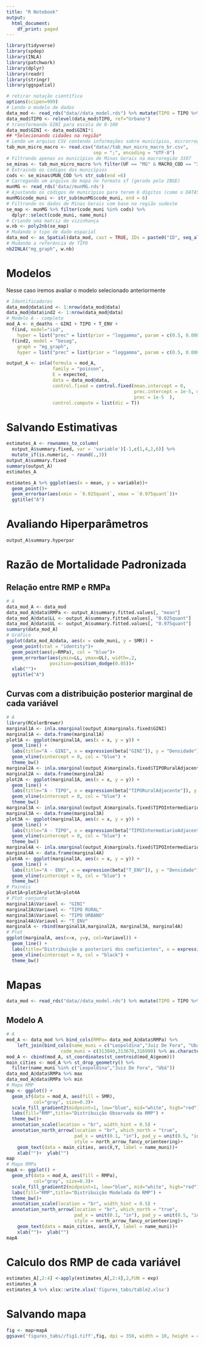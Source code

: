 ---
title: "R Notebook"
output:
  html_document:
    df_print: paged
---
```{r}
library(tidyverse)
library(spdep)
library(INLA)
library(patchwork)
library(dplyr)
library(readr)
library(stringr)
library(ggspatial)

```


```{r}
# retirar notação científica
options(scipen=999)
# Lendo o modelo de dados
data_mod <- read_rds("data//data_model.rds") %>% mutate(TIPO = TIPO %>% as.factor())
data_mod$TIPO <- relevel(data_mod$TIPO, ref="Urbano")
# transformando GINI para escala de 0-100
data_mod$GINI <- data_mod$GINI*1
## *Selecionando cidades na região*
# Lendo um arquivo CSV contendo informações sobre municípios, microrregiões e macrorregiões
tab_mun_micro_macro <- read.csv("data//tab_mun_micro_macro_br.csv", 
                                sep = ";", encoding = "UTF-8")
# Filtrando apenas os municípios de Minas Gerais na macroregião 3107
se_minas <- tab_mun_micro_macro %>% filter(UF == "MG" & MACRO_COD == "3107")
# Extraindo os códigos dos municípios
cods <- se_minas$MUN_COD %>% str_sub(end =6)
# Carregando um arquivo de mapa no formato sf (gerado pelo IBGE)
munMG <- read_rds('data//munMG.rds')
# Ajustando os códigos de municípios para terem 6 dígitos (como o DATASUS)
munMG$code_muni <- str_sub(munMG$code_muni, end = 6)
# Filtrando os dados de Minas Gerais com base na região sudeste
se_map <- munMG %>% filter(code_muni %in% cods) %>% 
  dplyr::select(code_muni, name_muni)
# Criando uma matriz de vizinhança
w.nb <- poly2nb(se_map)
# Mudando o tipo de dado espacial
data_mod <- as_Spatial(data_mod, cast = TRUE, IDs = paste0("ID", seq_along(regiao)))
# Mudando a referência de TIPO
nb2INLA("mg_graph", w.nb)
```

# Modelos

Nesse caso iremos avaliar o modelo selecionado anteriormente

```{r}
# Identificadores
data_mod@data$ind <- 1:nrow(data_mod@data)
data_mod@data$ind2 <- 1:nrow(data_mod@data)
# Modelo A - completo
mod_A <- n_deaths ~ GINI + TIPO + T_ENV +
  f(ind, model="iid",
    hyper = list("prec" = list(prior = "loggamma", param = c(0.5, 0.0005))))+
  f(ind2, model = "besag", 
    graph = "mg_graph", 
    hyper = list("prec" = list(prior = "loggamma", param = c(0.5, 0.0005))))

output_A <- inla(formula = mod_A,
                 family = "poisson",
                 E = expected, 
                 data = data_mod@data,
                 control.fixed = control.fixed(mean.intercept = 0, 
                                               prec.intercept = 1e-5, mean = 0,
                                               prec = 1e-5  ),
                 control.compute = list(dic = T))

```

# Salvando Estimativas

```{r}
estimates_A <- rownames_to_column(
  output_A$summary.fixed, var = 'variable')[-1,c(1,4,2,6)] %>% 
  mutate_if(is.numeric, ~ round(.,3))
output_A$summary.fixed
summary(output_A)
estimates_A

estimates_A %>% ggplot(aes(x = mean, y = variable))+
  geom_point()+
  geom_errorbar(aes(xmin = `0.025quant`, xmax = `0.975quant`))+
  ggtitle("A")
```

# Avaliando Hiperparâmetros
```{r}
output_A$summary.hyperpar
```

# Razão de Mortalidade Padronizada

## Relação entre RMP e RMPa
```{r}
# A
data_mod_A <- data_mod
data_mod_A@data$RMPa <- output_A$summary.fitted.values[, "mean"]
data_mod_A@data$LL <- output_A$summary.fitted.values[, "0.025quant"]
data_mod_A@data$UL <- output_A$summary.fitted.values[, "0.975quant"]
summary(data_mod_A)
# Gráfico
ggplot(data_mod_A@data, aes(x = code_muni, y = SMR)) +
  geom_point(stat = "identity")+
  geom_point(aes(y=RMPa), col = "blue")+
  geom_errorbar(aes(ymin=LL, ymax=UL), width=.2,
                position=position_dodge(0.05))+
  xlab("")+
  ggtitle("A")

```

## Curvas com a distribuição posterior marginal de cada variável

```{r}
# A
library(RColorBrewer)
marginal1A <- inla.smarginal(output_A$marginals.fixed$GINI)
marginal1A <- data.frame(marginal1A)
plot1A <- ggplot(marginal1A, aes(x = x, y = y)) + 
  geom_line() +
  labs(title="A - GINI", x = expression(beta["GINI"]), y = "Densidade") +
  geom_vline(xintercept = 0, col = "blue") + 
  theme_bw()
marginal2A <- inla.smarginal(output_A$marginals.fixed$TIPORuralAdjacente)
marginal2A <- data.frame(marginal2A)
plot2A <- ggplot(marginal1A, aes(x = x, y = y)) + 
  geom_line() +
  labs(title="A - TIPO", x = expression(beta["TIPORuralAdjacente"]), y = "Densidade") +
  geom_vline(xintercept = 0, col = "blue") + 
  theme_bw()
marginal3A <- inla.smarginal(output_A$marginals.fixed$TIPOIntermediarioAdjacente)
marginal3A <- data.frame(marginal3A)
plot3A <- ggplot(marginal1A, aes(x = x, y = y)) + 
  geom_line() +
  labs(title="A - TIPO", x = expression(beta["TIPOIntermediarioAdjacente"]), y = "Densidade") +
  geom_vline(xintercept = 0, col = "blue") + 
  theme_bw()
marginal4A <- inla.smarginal(output_A$marginals.fixed$TIPOIntermediarioAdjacente)
marginal4A <- data.frame(marginal4A)
plot4A <- ggplot(marginal1A, aes(x = x, y = y)) + 
  geom_line() +
  labs(title="A - ENV", x = expression(beta["T_ENV"]), y = "Densidade") +
  geom_vline(xintercept = 0, col = "blue") + 
  theme_bw()
# Painéis
plot1A+plot2A+plot3A+plot4A
# Plot conjunto
marginal1A$Variavel <- "GINI"
marginal2A$Variavel <- "TIPO RURAL"
marginal3A$Variavel <- "TIPO URBANO"
marginal4A$Variavel <- "T_ENV"
marginalA <- rbind(marginal1A,marginal2A, marginal3A, marginal4A)
# Plot 
ggplot(marginalA, aes(x=x, y=y, col=Variavel)) + 
  geom_line() +
  labs(title="Distribuição a posteriori dos coeficientes", x = expression(beta), y = "Densidade") +
  geom_vline(xintercept = 0, col = "black") + 
  theme_bw()

```

# Mapas

```{r}
data_mod <- read_rds("data//data_model.rds") %>% mutate(TIPO = TIPO %>% as.factor())
```

## Modelo A

```{r}
# A 
mod_A <- data_mod %>% bind_cols(RMPa= data_mod_A@data$RMPa) %>% 
    left_join(bind_cols(name_muni = c("Leopoldina","Juiz De Fora", "Ubá"),
                    code_muni = c(313840,313670,316990) %>% as.character()))
mod_A <- cbind(mod_A, st_coordinates(st_centroid(mod_A$geom)))
main_cities <- mod_A %>% st_drop_geometry() %>%
  filter(name_muni %in% c("Leopoldina","Juiz De Fora", "Ubá"))
data_mod_A@data$RMPa %>% max
data_mod_A@data$RMPa %>% min
# Mapa RMP
map <- ggplot() +
  geom_sf(data = mod_A, aes(fill = SMR),
          col="gray", size=0.3)+
  scale_fill_gradient2(midpoint=1, low="blue", mid="white", high="red") +
  labs(fill="RMP",title="Distribuição Observada da RMP") +
  theme_bw()+
  annotation_scale(location = "br", width_hint = 0.5) +
  annotation_north_arrow(location = "br", which_north = "true", 
                         pad_x = unit(0.1, "in"), pad_y = unit(0.5, "in"),
                         style = north_arrow_fancy_orienteering)+
    geom_text(data = main_cities, aes(X,Y, label = name_muni))+
    xlab("")+  ylab("")
map
# Mapa RMPa
mapA <- ggplot() +
  geom_sf(data = mod_A, aes(fill = RMPa),
          col="gray", size=0.3)+
  scale_fill_gradient2(midpoint=1, low="blue", mid="white", high="red") +
  labs(fill="RMP",title="Distribuição Modelada da RMP") +
  theme_bw()+
  annotation_scale(location = "br", width_hint = 0.5) +
  annotation_north_arrow(location = "br", which_north = "true", 
                         pad_x = unit(0.1, "in"), pad_y = unit(0.5, "in"),
                         style = north_arrow_fancy_orienteering)+
    geom_text(data = main_cities, aes(X,Y, label = name_muni))+
    xlab("")+  ylab("")
mapA
```


# Calculo dos RMP de cada variável

```{r}
estimates_A[,2:4] <-apply(estimates_A[,2:4],2,FUN = exp)
estimates_A
estimates_A %>% xlsx::write.xlsx('figures_tabs/table2.xlsx')
```
# Salvando mapa

```{r}
fig <- map+mapA 
ggsave('figures_tabs//fig1.tiff',fig, dpi = 350, width = 10, height = 4)
```



